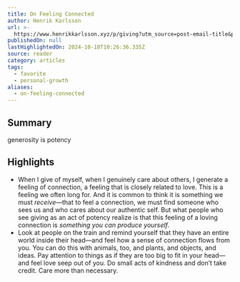 ```yaml
---
title: On Feeling Connected
author: Henrik Karlsson
url: >-
  https://www.henrikkarlsson.xyz/p/giving?utm_source=post-email-title&publication_id=313411&post_id=148688434&utm_campaign=email-post-title&isFreemail=true&r=og9hp&triedRedirect=true&utm_medium=email
publishedOn: null
lastHighlightedOn: 2024-10-18T10:26:36.335Z
source: reader
category: articles
tags:
  - favorite
  - personal-growth
aliases:
  - on-feeling-connected
---
```

## Summary

generosity is potency

## Highlights
- When I give of myself, when I genuinely care about others, I generate a feeling of connection, a feeling that is closely related to love. This is a feeling we often long for. And it is common to think it is something we must *receive*—that to feel a connection, we must find someone who sees us and who cares about our authentic self. But what people who see giving as an act of potency realize is that this feeling of a loving connection is *something you can produce yourself*.
- Look at people on the train and remind yourself that they have an entire world inside their head—and feel how a sense of connection flows from you. You can do this with animals, too, and plants, and objects, and ideas. Pay attention to things as if they are too big to fit in your head—and feel love seep out of you. Do small acts of kindness and don’t take credit. Care more than necessary.

